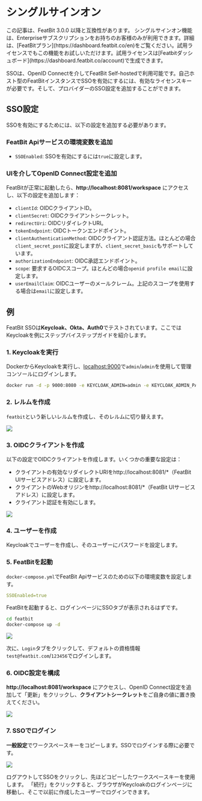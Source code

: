 
# シングルサインオン

<Callout type="info">
    この記事は、FeatBit 3.0.0 以降と互換性があります。
</Callout>

<Callout type="info">
    シングルサインオン機能は、Enterpriseサブスクリプションをお持ちのお客様のみが利用できます。詳細は、[FeatBitプラン](https://dashboard.featbit.co/en)をご覧ください。試用ライセンスでもこの機能をお試しいただけます。試用ライセンスは[Featbitダッシュボード](https://dashboard.featbit.co/account)で生成できます。
</Callout>

SSOは、OpenID Connectを介してFeatBit Self-hostedで利用可能です。自己ホスト型のFeatBitインスタンスでSSOを有効にするには、有効なライセンスキーが必要です。そして、プロバイダーのSSO設定を追加することができます。

## SSO設定

SSOを有効にするためには、以下の設定を追加する必要があります。

### FeatBit Apiサービスの環境変数を追加

- `SSOEnabled`: SSOを有効にするには`true`に設定します。

### UIを介してOpenID Connect設定を追加

FeatBitが正常に起動したら、**http://localhost:8081/workspace** にアクセスし、以下の設定を追加します：

- `clientId`: OIDCクライアントID。
- `clientSecret`: OIDCクライアントシークレット。
- `redirectUri`: OIDCリダイレクトURI。
- `tokenEndpoint`: OIDCトークンエンドポイント。
- `clientAuthenticationMethod`: OIDCクライアント認証方法。ほとんどの場合`client_secret_post`に設定しますが、`client_secret_basic`もサポートしています。
- `authorizationEndpoint`: OIDC承認エンドポイント。
- `scope`: 要求するOIDCスコープ。ほとんどの場合`openid profile email`に設定します。
- `userEmailClaim`: OIDCユーザーのメールクレーム。上記のスコープを使用する場合は`email`に設定します。

## 例

FeatBit SSOは**Keycloak、Okta、Auth0**でテストされています。ここではKeycloakを例にステップバイステップガイドを紹介します。

### 1. Keycloakを実行
DockerからKeycloakを実行し、[localhost:9000](http://localhost:9000)で`admin`/`admin`を使用して管理コンソールにログインします。

```bash
docker run -d -p 9000:8080 -e KEYCLOAK_ADMIN=admin -e KEYCLOAK_ADMIN_PASSWORD=admin --name=keycloak quay.io/keycloak/keycloak:22.0.1 start-dev
```

### 2. レルムを作成

`featbit`という新しいレルムを作成し、そのレルムに切り替えます。

![](../integrations/assets/single-sign-on/create-realm.png)

### 3. OIDCクライアントを作成

以下の設定でOIDCクライアントを作成します。いくつかの重要な設定は：
- クライアントの有効なリダイレクトURIをhttp://localhost:8081/*（FeatBit UIサービスアドレス）に設定します。
- クライアントのWebオリジンをhttp://localhost:8081/*（FeatBit UIサービスアドレス）に設定します。
- クライアント認証を有効にします。

![](../integrations/assets/single-sign-on/client-settings.png)

### 4. ユーザーを作成
Keycloakでユーザーを作成し、そのユーザーにパスワードを設定します。

### 5. FeatBitを起動

`docker-compose.yml`でFeatBit Apiサービスのための以下の環境変数を設定します。

```yaml
SSOEnabled=true
```

FeatBitを起動すると、ログインページにSSOタブが表示されるはずです。
```bash
cd featbit
docker-compose up -d
```
![](../integrations/assets/single-sign-on/sso-login.png)

次に、`Login`タブをクリックして、デフォルトの資格情報`test@featbit.com`/`123456`でログインします。

### 6. OIDC設定を構成

**http://localhost:8081/workspace** にアクセスし、OpenID Connect設定を追加して「更新」をクリックし、**クライアントシークレット**をご自身の値に置き換えてください。

![](../integrations/assets/single-sign-on/oidc-settings.png)

### 7. SSOでログイン

**一般設定**でワークスペースキーをコピーします。SSOでログインする際に必要です。

![](../integrations/assets/single-sign-on/ws-key.png)

ログアウトしてSSOをクリックし、先ほどコピーしたワークスペースキーを使用します。
「続行」をクリックすると、ブラウザがKeycloakのログインページに移動し、そこで以前に作成したユーザーでログインできます。

